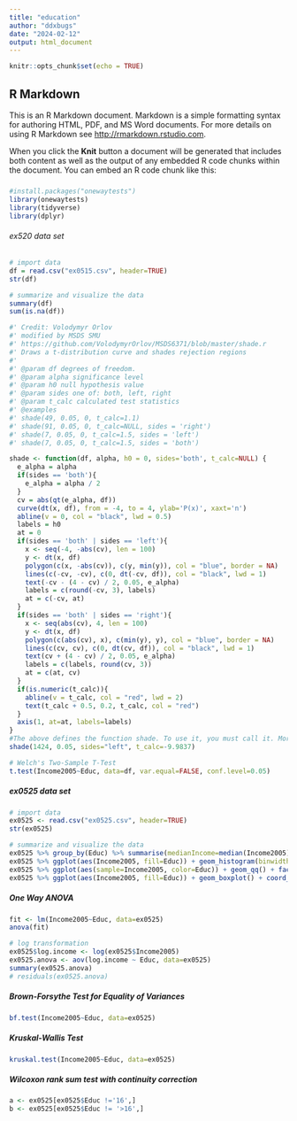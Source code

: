```yaml
---
title: "education"
author: "ddxbugs"
date: "2024-02-12"
output: html_document
---
```


```r
knitr::opts_chunk$set(echo = TRUE)
```

## R Markdown

This is an R Markdown document. Markdown is a simple formatting syntax for authoring HTML, PDF, and MS Word documents. For more details on using R Markdown see <http://rmarkdown.rstudio.com>.

When you click the **Knit** button a document will be generated that includes both content as well as the output of any embedded R code chunks within the document. You can embed an R code chunk like this:

<h5></h5>
```r
#install.packages("onewaytests")
library(onewaytests)
library(tidyverse)
library(dplyr)
```

<h6>ex520 data set</h6>
```r

# import data
df = read.csv("ex0515.csv", header=TRUE)
str(df)

# summarize and visualize the data
summary(df)
sum(is.na(df))

#' Credit: Volodymyr Orlov
#' modified by MSDS SMU
#' https://github.com/VolodymyrOrlov/MSDS6371/blob/master/shade.r
#' Draws a t-distribution curve and shades rejection regions
#' 
#' @param df degrees of freedom.
#' @param alpha significance level
#' @param h0 null hypothesis value
#' @param sides one of: both, left, right
#' @param t_calc calculated test statistics
#' @examples
#' shade(49, 0.05, 0, t_calc=1.1)
#' shade(91, 0.05, 0, t_calc=NULL, sides = 'right')
#' shade(7, 0.05, 0, t_calc=1.5, sides = 'left')
#' shade(7, 0.05, 0, t_calc=1.5, sides = 'both')

shade <- function(df, alpha, h0 = 0, sides='both', t_calc=NULL) {
  e_alpha = alpha
  if(sides == 'both'){
    e_alpha = alpha / 2
  }
  cv = abs(qt(e_alpha, df))
  curve(dt(x, df), from = -4, to = 4, ylab='P(x)', xaxt='n') 
  abline(v = 0, col = "black", lwd = 0.5)
  labels = h0
  at = 0
  if(sides == 'both' | sides == 'left'){
    x <- seq(-4, -abs(cv), len = 100) 
    y <- dt(x, df)
    polygon(c(x, -abs(cv)), c(y, min(y)), col = "blue", border = NA)
    lines(c(-cv, -cv), c(0, dt(-cv, df)), col = "black", lwd = 1)
    text(-cv - (4 - cv) / 2, 0.05, e_alpha)
    labels = c(round(-cv, 3), labels)
    at = c(-cv, at)
  }
  if(sides == 'both' | sides == 'right'){
    x <- seq(abs(cv), 4, len = 100)
    y <- dt(x, df)
    polygon(c(abs(cv), x), c(min(y), y), col = "blue", border = NA)
    lines(c(cv, cv), c(0, dt(cv, df)), col = "black", lwd = 1)
    text(cv + (4 - cv) / 2, 0.05, e_alpha)
    labels = c(labels, round(cv, 3))
    at = c(at, cv)
  }
  if(is.numeric(t_calc)){
    abline(v = t_calc, col = "red", lwd = 2)
    text(t_calc + 0.5, 0.2, t_calc, col = "red")
  }
  axis(1, at=at, labels=labels)
}
#The above defines the function shade. To use it, you must call it. More examples are in the comments above.
shade(1424, 0.05, sides="left", t_calc=-9.9837)

# Welch's Two-Sample T-Test
t.test(Income2005~Educ, data=df, var.equal=FALSE, conf.level=0.05)

```

<h5>ex0525 data set</h5>
```r

# import data
ex0525 <- read.csv("ex0525.csv", header=TRUE)
str(ex0525)

# summarize and visualize the data
ex0525 %>% group_by(Educ) %>% summarise(medianIncome=median(Income2005), meanIncome=mean(Income2005), s=sd(Income2005), n=n())
ex0525 %>% ggplot(aes(Income2005, fill=Educ)) + geom_histogram(binwidth = 10000) + facet_grid(~Educ) + ggtitle("Histogram of income by education")
ex0525 %>% ggplot(aes(sample=Income2005, color=Educ)) + geom_qq() + facet_grid(~Educ) + ggtitle("Q-Q plot of income by education")
ex0525 %>% ggplot(aes(Income2005, fill=Educ)) + geom_boxplot() + coord_flip() + ggtitle("Boxplot of income by education")

```
<h5>One Way ANOVA</h5>
```r
fit <- lm(Income2005~Educ, data=ex0525)
anova(fit)

# log transformation
ex0525$log.income <- log(ex0525$Income2005)
ex0525.anova <- aov(log.income ~ Educ, data=ex0525)
summary(ex0525.anova)
# residuals(ex0525.anova)

```
<h5>Brown-Forsythe Test for Equality of Variances</h5>
```r

bf.test(Income2005~Educ, data=ex0525)
```

<h5>Kruskal-Wallis Test</h5>
```r
kruskal.test(Income2005~Educ, data=ex0525)
```

<h5>Wilcoxon rank sum test with continuity correction</h5>
```r
a <- ex0525[ex0525$Educ !='16',]
b <- ex0525[ex0525$Educ != '>16',]

```
